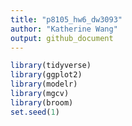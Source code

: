 ```yaml
---
title: "p8105_hw6_dw3093"
author: "Katherine Wang"
output: github_document
---
```


```r
library(tidyverse)
library(ggplot2)
library(modelr)
library(mgcv)
library(broom)
set.seed(1)
```